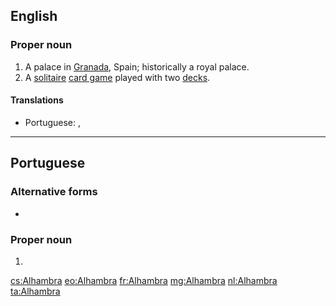 ==English==
{{wikipedia}}

===Proper noun===
{{en-proper noun}}

# A palace in [[Granada]], Spain; historically a royal palace.
# A [[solitaire]] [[card game]] played with two [[deck]]s.

====Translations====
{{trans-top|palace in Granada, Spain}}
* Portuguese: {{t|pt|Alhambra|f}}, {{t|pt|Alambra|f}}
{{trans-mid}}
{{trans-bottom}}

----

==Portuguese==

===Alternative forms===
* {{l|pt|Alambra}}

===Proper noun===
{{pt-proper noun|f}}

# {{place|pt|palace|city/Granada|c/Spain|t1=Alhambra}}

{{catlangcode|pt|Spain}}

[[cs:Alhambra]]
[[eo:Alhambra]]
[[fr:Alhambra]]
[[mg:Alhambra]]
[[nl:Alhambra]]
[[ta:Alhambra]]